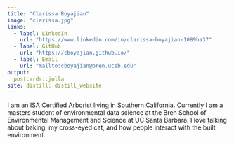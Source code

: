 ```yaml
---
title: "Clarissa Boyajian"
image: "clarissa.jpg"
links:
  - label: LinkedIn
    url: "https://www.linkedin.com/in/clarissa-boyajian-1089ba37"
  - label: GitHub
    url: "https://cboyajian.github.io/"
  - label: Email
    url: "mailto:cboyajian@bren.ucsb.edu"
output:
  postcards::jolla
site: distill::distill_website
---
```

 
I am an ISA Certified Arborist living in Southern California. 
Currently I am a masters student of environmental data science at the Bren School of Environmental Management and Science at UC Santa Barbara. I love talking about baking, my cross-eyed cat, and how people interact with the built environment.

